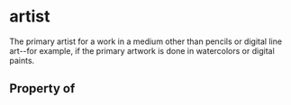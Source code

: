# artist

The primary artist for a work
        in a medium other than pencils or digital line art--for example, if the
        primary artwork is done in watercolors or digital paints.

## Property of



